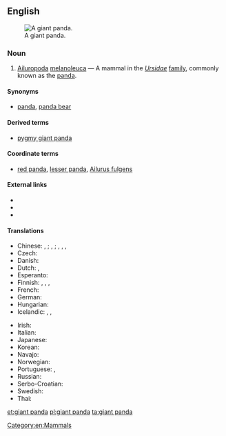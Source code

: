 ==English==

[[Image:Panda.jpg|thumb|A giant panda.]]

===Noun===
{{en-noun|sg=[[giant]] [[panda]]}}

# [[Ailuropoda]] [[melanoleuca]] &mdash; A mammal in the ''[[Ursidae]]'' [[family]], commonly known as the [[panda]].

====Synonyms====
* {{sense|mammal}} [[panda]], [[panda bear]]

====Derived terms====
* [[pygmy giant panda]]

====Coordinate terms====
* {{sense|mammal}} [[red panda]], [[lesser panda]], [[w:red panda|Ailurus fulgens]] {{qualifier|at Wikipedia}}

====External links====
* {{pedialite}}
* {{specieslite|Ailuropoda melanoleuca}}
* {{commonslite|Ailuropoda_melanoleuca}}

====Translations====
{{trans-top|mammal}}
* Chinese: {{t-|cmn|熊貓|sc=Hani}}, {{t-|cmn|熊猫|tr=xióngmāo|sc=Hani}}; {{t|cmn|大熊貓|sc=Hani}}, {{t|cmn|大熊猫|tr=dàxióngmāo|sc=Hani}}; {{t|cmn|貓熊|sc=Hani}}, {{t|cmn|猫熊|tr=māoxióng|sc=Hani}}, {{t|cmn|大貓熊|sc=Hani}}, {{t|cmn|大猫熊|tr=dàmāoxióng|sc=Hani}}
* Czech: {{t-|cs|panda velká|f}}
* Danish: {{t-|da|panda|m}}
* Dutch: {{t+|nl|panda|m}}, {{t-|nl|pandabeer|m}}
* Esperanto: {{t-|eo|granda pando}}
* Finnish: {{t+|fi|isopanda}}, {{t+|fi|jättiläispanda}}, {{t+|fi|panda}}, {{t+|fi|pandakarhu}}
* French: {{t-|fr|ours panda|m}}
* German: {{t+|de|Panda}}
* Hungarian: {{t-|hu|óriáspanda}}
* Icelandic: {{t-|is|panda|f}}, {{t-|is|pandabjörn|m}}, {{t-|is|pandabirna|f}}
{{trans-mid}}
* Irish: {{t-|ga|ollphanda|m}}
* Italian: {{t-|it|panda|m}}
* Japanese: {{t+|ja|パンダ|tr=panda}}
* Korean: {{t-|ko|판다|tr=panda|sc=Hang}}
* Navajo: {{tø|nv|shash łizhin dóó łigaígíí}}
* Norwegian: {{t+|no|panda|m}}
* Portuguese: {{t+|pt|panda|m}}, {{t-|pt|panda-gigante|m}}
* Russian: {{t+|ru|панда|f}}
* Serbo-Croatian: {{t-|sh|panda|f}}
* Swedish: {{t+|sv|panda|c}}
* Thai: {{t-|th|หมีแพนด้า|tr=mi-pan-da}}
{{trans-bottom}}

[[Category:en:Mammals]]

[[et:giant panda]]
[[pl:giant panda]]
[[ta:giant panda]]